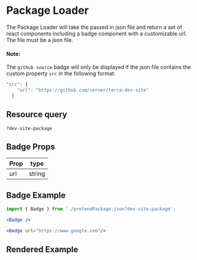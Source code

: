 
# Package Loader

The Package Loader will take the passed in json file and return a set of react components including a badge component with a customizable url.
The file must be a json file.

#### Note: 
The `github source` badge will only be displayed if the json file contains the custom property `src` in the following format:
```jsx
"src": {
    "url": "https://github.com/cerner/terra-dev-site"
  }
```

## Resource query

`?dev-site-package`

## Badge Props

Prop | type
--- | ---
url | string

## Badge Example

```jsx
import { Badge } from './pretendPackage.json?dev-site-package';

<Badge />

<Badge url="https://www.google.com"/>
```
## Rendered Example

<Badge />

<Badge url="https://www.google.com"/>
